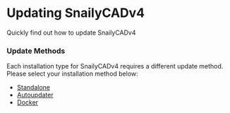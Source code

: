 # Updating SnailyCADv4

Quickly find out how to update SnailyCADv4

### Update Methods

Each installation type for SnailyCADv4 requires a different update method. Please select your installation method below:

- [Standalone](/docs/installations/updating/methods/standalone)
- [Autoupdater](/docs/installations/updating/methods/autoupdater)
- [Docker](/docs/installations/updating/methods/docker)
